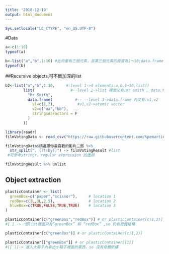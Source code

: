 ```yaml
---
title: '2018-12-19'
output: html_document
---
```



```r
Sys.setlocale("LC_CTYPE", "en_US.UTF-8")
```

#Data
```r
a<-c(1:10)
typeof(a)
```

```r
b<-list("a","b",1:10) #此向量有三個元素，且第三個元素的長度為1～10;data.frame 是list的一種形式
typeof(b)
```
##Recursive objects,可不斷加深的list
```r
b2<-list("a","b",1:10,     #:level 1->4 elements:a,b,1~10,list()
        list(                #··level 2->list 裡面又有:mr smith , data.frame
          "Mr Smith",
          data.frame(          #·· ··level 3->data.frame 內又有:v1,v2
            v1=c(1,2),          #v1,v2->atomic vector
            v2=c("aa","bb"),
            stringsAsFactors = F
          )
        ))
```

```r
library(readr)
filmVotingData <- read_csv("https://raw.githubusercontent.com/tpemartin/course-107-1-programming-for-data-science/master/data/%E7%AC%AC%E4%B8%89%E5%B1%86%E7%B6%93%E6%BF%9F%E6%92%AD%E5%AE%A2%E7%AB%B6%E8%B3%BD%E5%8F%83%E8%B3%BD%E4%BD%9C%E5%93%81%E6%8A%95%E7%A5%A8%E7%B5%90%E6%9E%9C%E6%A8%A3%E6%9C%AC%20-%20Sheet1.csv")
```

```r
filmVotingData$請選擇你最喜歡的影片二部 %>%
  str_split(", (?!(by))") -> filmVotingResult #list
 #可參考stringr，regular expression 的應用
```
```r
filmVotingResult %>% unlist 
```

## Object extraction
```r
plasticContainer <- list(
  greenBox=c("paper","scissor"),     # location 1
  redBox=c(1L,3L,2.5),               # location 2
  blueBox=c(TRUE,FALSE,TRUE,TRUE)    # location 3
)
```

```r
plasticContainer[c("greenBox","redBox")] # or plasticContainer[c(1,2)]
#[ ] ->一個list裡面只有“greenBox” 和 “redBox” ,so 仍有母體結構

plasticContainer[c("greenBox")] # or plasticContainer[c(1,2)]
```

```r
plasticContainer[["greenBox"]] # or plasticContainer[[1]]
#[[ ]]-> 進入大箱子內拿出小箱子裡面的東西，so 沒有母體結構
```

